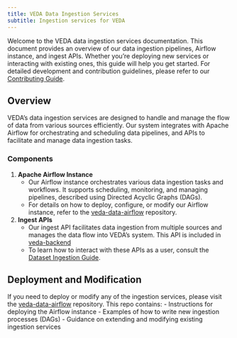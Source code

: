 ```yaml
---
title: VEDA Data Ingestion Services
subtitle: Ingestion services for VEDA
---
```


Welcome to the VEDA data ingestion services documentation. This document provides an overview of our data ingestion pipelines, Airflow instance, and ingest APIs. Whether you're deploying new services or interacting with existing ones, this guide will help you get started. For detailed development and contribution guidelines, please refer to our [Contributing Guide](/nasa-veda-platform/contributing/index.qmd).

## Overview

VEDA's data ingestion services are designed to handle and manage the flow of data from various sources efficiently. Our system integrates with Apache Airflow for orchestrating and scheduling data pipelines, and APIs to facilitate and manage data ingestion tasks.

### Components

1. **Apache Airflow Instance**
   - Our Airflow instance orchestrates various data ingestion tasks and workflows. It supports scheduling, monitoring, and managing pipelines, described using Directed Acyclic Graphs (DAGs).
   - For details on how to deploy, configure, or modify our Airflow instance, refer to the [veda-data-airflow](https://github.com/NASA-IMPACT/veda-data-airflow) repository.

2. **Ingest APIs**
   - Our ingest API facilitates data ingestion from multiple sources and manages the data flow into VEDA's system. This API is included in [veda-backend](https://github.com/NASA-IMPACT/veda-backend)
   - To learn how to interact with these APIs as a user, consult the [Dataset Ingestion Guide](/nasa-veda-platform/contributing/dataset-ingestion/index.qmd).

## Deployment and Modification

If you need to deploy or modify any of the ingestion services, please visit the [veda-data-airflow](https://github.com/veda-data-airflow) repository. This repo contains:
   - Instructions for deploying the Airflow instance
   - Examples of how to write new ingestion processes (DAGs)
   - Guidance on extending and modifying existing ingestion services

